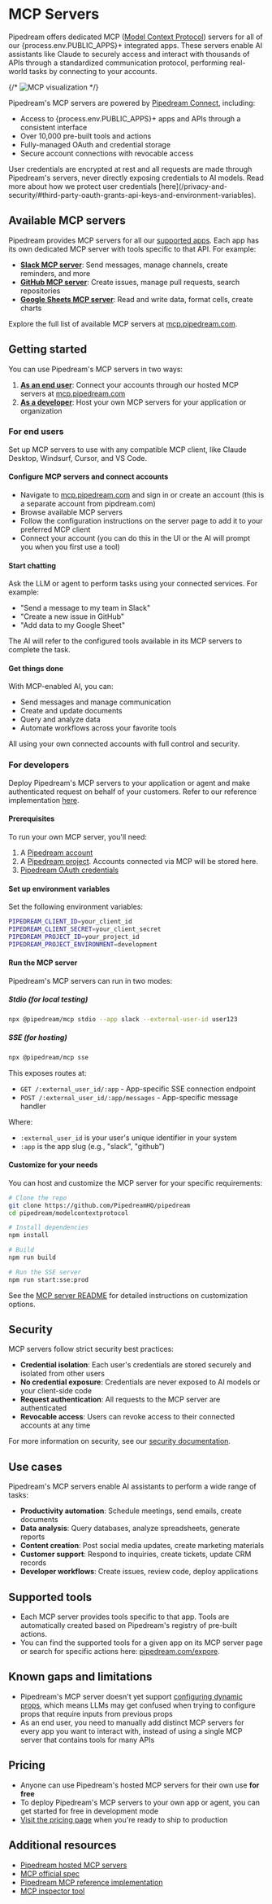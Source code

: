 
# MCP Servers

Pipedream offers dedicated MCP ([Model Context Protocol](https://modelcontextprotocol.io/)) servers for all of our {process.env.PUBLIC_APPS}+ integrated apps. These servers enable AI assistants like Claude to securely access and interact with thousands of APIs through a standardized communication protocol, performing real-world tasks by connecting to your accounts.

{/* ![MCP visualization](https://res.cloudinary.com/pipedreamin/image/upload/v1714074324/pd-mcp-illustration_y76lnt.webp) */}

Pipedream's MCP servers are powered by [Pipedream Connect](https://pipedream.com/docs/connect), including:

- Access to {process.env.PUBLIC_APPS}+ apps and APIs through a consistent interface
- Over 10,000 pre-built tools and actions
- Fully-managed OAuth and credential storage
- Secure account connections with revocable access

<Callout type="info">
User credentials are encrypted at rest and all requests are made through Pipedream's servers, never directly exposing credentials to AI models. Read more about how we protect user credentials [here](/privacy-and-security/#third-party-oauth-grants-api-keys-and-environment-variables). 
</Callout>

## Available MCP servers

Pipedream provides MCP servers for all our [supported apps](https://pipedream.com/apps). Each app has its own dedicated MCP server with tools specific to that API. For example:

- **[Slack MCP server](https://mcp.pipedream.com/app/slack)**:  Send messages, manage channels, create reminders, and more
- **[GitHub MCP server](https://mcp.pipedream.com/app/github)**:  Create issues, manage pull requests, search repositories
- **[Google Sheets MCP server](https://mcp.pipedream.com/app/google-sheets)**:  Read and write data, format cells, create charts

Explore the full list of available MCP servers at [mcp.pipedream.com](https://mcp.pipedream.com).

## Getting started

You can use Pipedream's MCP servers in two ways:

1. **[As an end user](#for-end-users)**:  Connect your accounts through our hosted MCP servers at [mcp.pipedream.com](https://mcp.pipedream.com)
2. **[As a developer](#for-developers)**:  Host your own MCP servers for your application or organization

### For end users

Set up MCP servers to use with any compatible MCP client, like Claude Desktop, Windsurf, Cursor, and VS Code.

<Steps>

#### Configure MCP servers and connect accounts

- Navigate to [mcp.pipedream.com](https://mcp.pipedream.com) and sign in or create an account (this is a separate account from pipdream.com)
- Browse available MCP servers
- Follow the configuration instructions on the server page to add it to your preferred MCP client
- Connect your account (you can do this in the UI or the AI will prompt you when you first use a tool)

#### Start chatting

Ask the LLM or agent to perform tasks using your connected services. For example:

- "Send a message to my team in Slack"
- "Create a new issue in GitHub"
- "Add data to my Google Sheet"

The AI will refer to the configured tools available in its MCP servers to complete the task.

#### Get things done

With MCP-enabled AI, you can:

- Send messages and manage communication
- Create and update documents
- Query and analyze data
- Automate workflows across your favorite tools

All using your own connected accounts with full control and security.

</Steps>

### For developers

Deploy Pipedream's MCP servers to your application or agent and make authenticated request on behalf of your customers. Refer to our reference implementation [here](https://github.com/PipedreamHQ/pipedream/blob/master/modelcontextprotocol/README.md).

<Steps>

#### Prerequisites

To run your own MCP server, you'll need:

1. A [Pipedream account](https://pipedream.com/auth/signup)
2. A [Pipedream project](/projects/#creating-projects). Accounts connected via MCP will be stored here.
3. [Pipedream OAuth credentials](/connect/managed-auth/oauth-clients/)

#### Set up environment variables

Set the following environment variables:

```bash
PIPEDREAM_CLIENT_ID=your_client_id
PIPEDREAM_CLIENT_SECRET=your_client_secret
PIPEDREAM_PROJECT_ID=your_project_id
PIPEDREAM_PROJECT_ENVIRONMENT=development
```

#### Run the MCP server

Pipedream's MCP servers can run in two modes:

##### Stdio (for local testing)

```bash
npx @pipedream/mcp stdio --app slack --external-user-id user123
```

##### SSE (for hosting)

```bash
npx @pipedream/mcp sse
```

This exposes routes at:
- `GET /:external_user_id/:app` - App-specific SSE connection endpoint
- `POST /:external_user_id/:app/messages` - App-specific message handler

Where:
- `:external_user_id` is your user's unique identifier in your system
- `:app` is the app slug (e.g., "slack", "github")

#### Customize for your needs

You can host and customize the MCP server for your specific requirements:

```bash
# Clone the repo
git clone https://github.com/PipedreamHQ/pipedream
cd pipedream/modelcontextprotocol

# Install dependencies
npm install

# Build
npm run build

# Run the SSE server
npm run start:sse:prod
```

See the [MCP server README](https://github.com/PipedreamHQ/pipedream/blob/master/modelcontextprotocol/README.md) for detailed instructions on customization options.

</Steps>

## Security

MCP servers follow strict security best practices:

- **Credential isolation**:  Each user's credentials are stored securely and isolated from other users
- **No credential exposure**:  Credentials are never exposed to AI models or your client-side code
- **Request authentication**:  All requests to the MCP server are authenticated
- **Revocable access**:  Users can revoke access to their connected accounts at any time

For more information on security, see our [security documentation](/privacy-and-security/).

## Use cases

Pipedream's MCP servers enable AI assistants to perform a wide range of tasks:

- **Productivity automation**:  Schedule meetings, send emails, create documents
- **Data analysis**:  Query databases, analyze spreadsheets, generate reports
- **Content creation**:  Post social media updates, create marketing materials
- **Customer support**:  Respond to inquiries, create tickets, update CRM records
- **Developer workflows**:  Create issues, review code, deploy applications

## Supported tools

- Each MCP server provides tools specific to that app. Tools are automatically created based on Pipedream's registry of pre-built actions.
- You can find the supported tools for a given app on its MCP server page or search for specific actions here: [pipedream.com/expore](https://pipedream.com/explore#popular-actions).

## Known gaps and limitations

- Pipedream's MCP server doesn't yet support [configuring dynamic props](/connect/components/#configure-dynamic-props), which means LLMs may get confused when trying to configure props that require inputs from previous props
- As an end user, you need to manually add distinct MCP servers for every app you want to interact with, instead of using a single MCP server that contains tools for many APIs

## Pricing

- Anyone can use Pipedream's hosted MCP servers for their own use **for free**
- To deploy Pipedream's MCP servers to your own app or agent, you can get started for free in development mode
- [Visit the pricing page](https://pipedream.com/pricing?plan=Connect) when you're ready to ship to production

## Additional resources

- [Pipedream hosted MCP servers](https://mcp.pipedream.com)
- [MCP official spec](https://modelcontextprotocol.io/)
- [Pipedream MCP reference implementation](https://github.com/PipedreamHQ/pipedream/tree/master/modelcontextprotocol)
- [MCP inspector tool](https://modelcontextprotocol.io/docs/tools/inspector/)